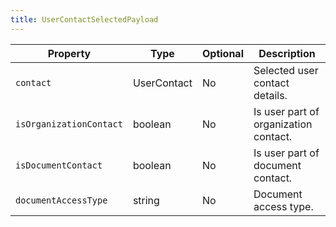 ```yaml
---
title: UserContactSelectedPayload
---
```


| Property            | Type             | Optional | Description                                                                                                       |
|---------------------|------------------|----------|-------------------------------------------------------------------------------------------------------------------|
| `contact`              | UserContact          | No       | Selected user contact details.                                                       |
| `isOrganizationContact`                | boolean           | No      | Is user part of organization contact.                                                              |
| `isDocumentContact`               | boolean           | No      | Is user part of document contact.                                                                                        |
| `documentAccessType`            | string           | No      | Document access type.                                                    |